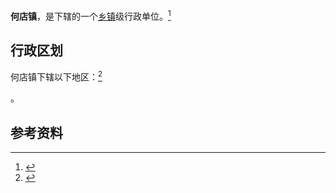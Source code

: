 {{中国乡级行政区|42/13/03/102/000}}

'''何店镇'''，是{{PRC admin/fullname|42/13/03/102/000|3}}下辖的一个[[乡镇|乡镇]]级行政单位。<ref>{{PRC admin/ref sgc|{{PRC admin/parent|42/13/03/102/000}}}}</ref>

== 行政区划 ==

何店镇下辖以下地区：<ref>{{PRC admin/ref sgc|42/13/03/102/000}}</ref>

{{PRC admin/children|42/13/03/102/000}}。

== 参考资料 ==

{{reflist}}

{{行政区划小作品}}
{{PRC admin/navcat|42/13/03/102/000}}